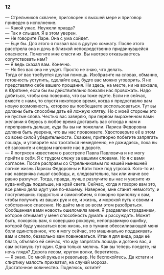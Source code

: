 ### 12 {-}

— Стрельников схвачен, приговорен к высшей мере и приговор приведен в исполнение.<br/> — Какой ужас. Неужели правда?<br/> — Так я слышал. Я в этом уверен.<br/> — Не говорите Ларе. Она с ума сойдет.<br/> — Еще бы. Для этого я позвал вас в другую комнату. После этого расстрела она и дочь в близкой непосредственно придвинувшейся опасности. Помогите мне спасти их. Вы наотрез отказываетесь сопутствовать нам?<br/> — Я ведь сказал вам. Конечно.<br/> — Но без вас она не уедет. Просто не знаю, что делать.<br/> Тогда от вас требуется другая помощь. Изобразите на словах, обманно, готовность уступить, сделайте вид, будто вас можно уговорить. Я не представляю себе вашего прощания. Ни здесь, на месте, ни на вокзале, в Юрятине, если бы вы действительно поехали нас провожать. Надо добиться, чтобы она поверила, что вы тоже едете. Если не сейчас, вместе с нами, то спустя некоторое время, когда я предоставлю вам новую возможность, которою вы пообещаете воспользоваться. Тут вы должны быть способны дать ей ложную клятву. Но с моей стороны это не пустые слова. Честью вас заверяю, при первом выраженном вами желании я берусь в любое время доставить вас отсюда к нам и переправить дальше, куда бы вы ни пожелали. Лариса Федоровна должна быть уверена, что вы нас провожаете. Удостоверьте её в этом со всею силой убедительности. Скажем, притворно побегите запрягать лошадь, и уговорите нас трогаться немедленно, не дожидаясь, пока вы её заложите и следом нагоните нас в дороге.<br/> — Я потрясен известием о расстреле Павла Павловича и не могу прийти в себя. Я с трудом слежу за вашими словами. Но я с вами согласен. После расправы со Стрельниковым по нашей нынешней логике жизнь Ларисы Федоровны и Кати тоже под угрозой. Кого-то из нас наверняка лишат свободы, и, следовательно, так или иначе все равно разлучат. Тогда, правда, лучше разлучите вы нас и увезите их куда-нибудь подальше, на край света. Сейчас, когда я говорю вам это, все равно дела идут уже по-вашему. Наверное, мне станет невмоготу, и поступившись гордостью и самолюбием, я покорно приползу к вам, чтобы получить из ваших рук и ее, и жизнь, и морской путь к своим и собственное спасение. Но дайте мне во всем этом разобраться. Сообщенная вами новость ошеломила меня. Я раздавлен страданием, которое отнимает у меня способность думать и рассуждать. Может быть, покорясь вам, я совершаю роковую, непоправимую ошибку, которой буду ужасаться всю жизнь, но в тумане обессиливающей меня боли единственное, что я могу сейчас, это машинально поддакивать вам и слепо, безвольно вам повиноваться. Итак я для вида, ради её блага, объявлю ей сейчас, что иду запрягать лошадь и догоню вас, а сам останусь тут один. Одна только мелочь. Как вы теперь поедете, на ночь глядя? Дорога лесом, кругом волки, берегитесь.<br/> — Я знаю. Со мной ружье и револьвер. Не беспокойтесь. Да кстати и спиртику малость прихватил, на случай мороза.<br/> Достаточное количество. Поделюсь, хотите?

